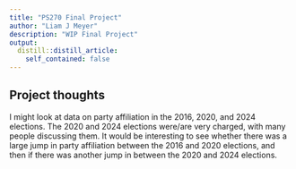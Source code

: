 ```yaml
---
title: "PS270 Final Project"
author: "Liam J Meyer"
description: "WIP Final Project"
output:
  distill::distill_article:
    self_contained: false
---
```




## Project thoughts

I might look at data on party affiliation in the 2016, 2020, and 2024 elections. The 2020 and 2024 elections were/are very charged, with many people discussing them. It would be interesting to see whether there was a large jump in party affiliation between the 2016 and 2020 elections, and then if there was another jump in between the 2020 and 2024 elections.
